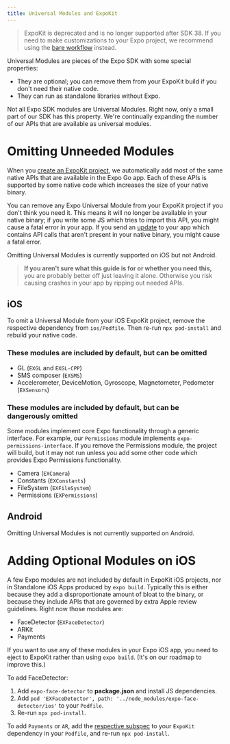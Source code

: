 ```yaml
---
title: Universal Modules and ExpoKit
---
```


> ExpoKit is deprecated and is no longer supported after SDK 38. If you need to make customizations to your Expo project, we recommend using the [bare workflow](../workflow/customizing.md) instead.

Universal Modules are pieces of the Expo SDK with some special properties:

- They are optional; you can remove them from your ExpoKit build if you don't need their native code.
- They can run as standalone libraries without Expo.

Not all Expo SDK modules are Universal Modules. Right now, only a small part of our SDK has this property. We're continually expanding the number of our APIs that are available as universal modules.

# Omitting Unneeded Modules

When you [create an ExpoKit project](eject.md), we automatically add most of the same native APIs that are available in the Expo Go app. Each of these APIs is supported by some native code which increases the size of your native binary.

You can remove any Expo Universal Module from your ExpoKit project if you don't think you need it. This means it will no longer be available in your native binary; if you write some JS which tries to import this API, you might cause a fatal error in your app. If you send an [update](/archive/classic-updates/configuring-updates.md) to your app which contains API calls that aren't present in your native binary, you might cause a fatal error.

Omitting Universal Modules is currently supported on iOS but not Android.

> **If you aren't sure what this guide is for or whether you need this,** you are probably better off just leaving it alone. Otherwise you risk causing crashes in your app by ripping out needed APIs.

## iOS

To omit a Universal Module from your iOS ExpoKit project, remove the respective dependency from `ios/Podfile`. Then re-run `npx pod-install` and rebuild your native code.

### These modules are included by default, but can be omitted

- GL (`EXGL` and `EXGL-CPP`)
- SMS composer (`EXSMS`)
- Accelerometer, DeviceMotion, Gyroscope, Magnetometer, Pedometer (`EXSensors`)

### These modules are included by default, but can be dangerously omitted

Some modules implement core Expo functionality through a generic interface. For example, our `Permissions` module implements `expo-permissions-interface`. If you remove the Permissions module, the project will build, but it may not run unless you add some other code which provides Expo Permissions functionality.

- Camera (`EXCamera`)
- Constants (`EXConstants`)
- FileSystem (`EXFileSystem`)
- Permissions (`EXPermissions`)

## Android

Omitting Universal Modules is not currently supported on Android.

# Adding Optional Modules on iOS

A few Expo modules are not included by default in ExpoKit iOS projects, nor in Standalone iOS Apps produced by `expo build`. Typically this is either because they add a disproportionate amount of bloat to the binary, or because they include APIs that are governed by extra Apple review guidelines. Right now those modules are:

- FaceDetector (`EXFaceDetector`)
- ARKit
- Payments

If you want to use any of these modules in your Expo iOS app, you need to eject to ExpoKit rather than using `expo build`. (It's on our roadmap to improve this.)

To add FaceDetector:

1.  Add `expo-face-detector` to **package.json** and install JS dependencies.
2.  Add `pod 'EXFaceDetector', path: '../node_modules/expo-face-detector/ios'` to your `Podfile`.
3.  Re-run `npx pod-install`.

To add `Payments` or `AR`, add the [respective subspec](https://github.com/expo/expo/blob/sdk-38/ExpoKit.podspec) to your `ExpoKit` dependency in your `Podfile`, and re-run `npx pod-install`.
